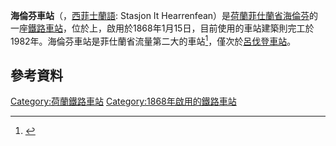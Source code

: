 {{noteTA
|G1=荷兰地名
}}
{{Infobox Station
|BoxWidth = 24em
|Title = 海倫芬車站
|SubTitle = 
|EngTitle = Station Heerenveen
|EngSubTitle = 
|StationSymbol = 
|symbol_right=[[File:Nederlandse_spoorwegen_logo.svg|20px]] 
|linecolour = #22428B
|ImageName = Station Heerenveen 07c.JPG
|ImageSize = 290px
|ImageCaption = 
|ImagePadding = 0
|Code = Hr
|Operator = [[荷兰铁路|荷兰铁路]]
|Owned = 
|Line = 
|Place = {{NED}}[[菲仕蘭省|菲仕蘭省]][[海倫芬|海倫芬]]
|Coord = {{coord|52|57|38|N|5|54|55|E|region:NL|display=inline,title}}
|Style = 地面車站
|Hall Style = 
|PlatformType = 1
|PlatformNumber = 
|TrackNum = 
|Interchange = 
|ExitNumber = 
|StartDate = 1868年1月15日
|Elevation = 
|Depth = 
|connection = 
|yearly ridership = 
|daily ridership = 
}}

'''海倫芬車站'''（{{lang-nl|Station Heerenveen}}，[[西菲士蘭語|西菲士蘭語]]: Stasjon It Hearrenfean）是[[荷蘭|荷蘭]][[菲仕蘭省|菲仕蘭省]][[海倫芬|海倫芬]]的一座[[鐵路車站|鐵路車站]]，位於{{link-en|阿納姆-呂伐登鐵路|Arnhem–Leeuwarden railway}}上，啟用於1868年1月15日，目前使用的車站建築則完工於1982年。海倫芬車站是菲仕蘭省流量第二大的車站<ref name="treinreiziger">{{Cite web |url=http://www.treinreiziger.nl/kennisnet/reizigersaantallen/cijfers/aantal_in-_en_uitstappers_per_station-147203 |title=存档副本 |access-date=2021-01-05 |archive-date=2017-02-13 |archive-url=https://web.archive.org/web/20170213151555/http://www.treinreiziger.nl/kennisnet/reizigersaantallen/cijfers/aantal_in-_en_uitstappers_per_station-147203 |dead-url=no }}</ref>，僅次於[[呂伐登車站|呂伐登車站]]。

==參考資料==
{{reflist}}

[[Category:荷蘭鐵路車站|Category:荷蘭鐵路車站]]
[[Category:1868年啟用的鐵路車站|Category:1868年啟用的鐵路車站]]